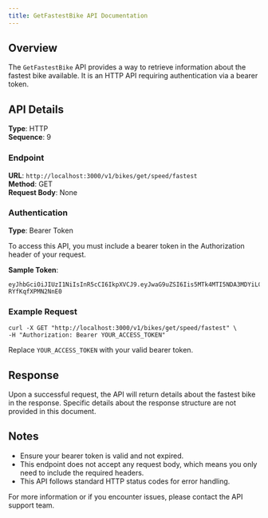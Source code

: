 ```yaml
---
title: GetFastestBike API Documentation
---
```


## Overview

The `GetFastestBike` API provides a way to retrieve information about the fastest bike available. It is an HTTP API requiring authentication via a bearer token.

## API Details

**Type**: HTTP  
**Sequence**: 9

### Endpoint

**URL**: `http://localhost:3000/v1/bikes/get/speed/fastest`  
**Method**: GET  
**Request Body**: None

### Authentication

**Type**: Bearer Token

To access this API, you must include a bearer token in the Authorization header of your request. 

**Sample Token**:

```plaintext
eyJhbGciOiJIUzI1NiIsInR5cCI6IkpXVCJ9.eyJwaG9uZSI6Iis5MTk4MTI5NDA3MDYiLCJ1aWQiOiJhZnJ3dXZkXzFqIn0.se2WRRJhST9uvOyhTwunvJiiMYD-RYfKqfXPMN2NnE0
```

### Example Request

```shell
curl -X GET "http://localhost:3000/v1/bikes/get/speed/fastest" \
-H "Authorization: Bearer YOUR_ACCESS_TOKEN"
```

Replace `YOUR_ACCESS_TOKEN` with your valid bearer token.

## Response

Upon a successful request, the API will return details about the fastest bike in the response. Specific details about the response structure are not provided in this document.

## Notes

- Ensure your bearer token is valid and not expired.
- This endpoint does not accept any request body, which means you only need to include the required headers.
- This API follows standard HTTP status codes for error handling.

For more information or if you encounter issues, please contact the API support team.